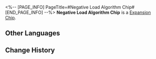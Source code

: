 <%-- [PAGE_INFO]
PageTitle=#Negative Load Algorithm Chip#
[END_PAGE_INFO] --%>
{{Item Infobox
|id          = 250231
|image       = Item Negative Load Algorithm Chip.png
|type        = Expansion Chip
|invCategory = 
|rarity      = 3
|effect      = Increases DMG dealt based on the number of debuffs on the wearer.
|description = A game item in Aetherium Wars. Aether Spirits will gain a special enhanced ability after equipping it.
}}
'''Negative Load Algorithm Chip''' is a [[Expansion Chip]].

==Other Languages==
{{Other Languages
|en   = Negative Load Algorithm Chip
|zhs  = 负载算法芯片
|zht  = 負載演算晶片
|ja   = チップ「負荷アルゴリズム」
|ko   = 부하 알고리즘 칩
|es   = Chip de algoritmo de carga negativa
|fr   = Puce d'algorithme de charge négative
|ru   = Чип алгоритма отрицательной нагрузки
|th   = ชิปอัลกอริทึมเชิงลบ
|vi   = Chip Cách Tính Phụ Tải
|de   = Chip: Negativladungs-Algorithmus
|id   = Negative Load Algorithm Chip
|pt   = Chip de Algoritmo de Carga Negativa
}}

==Change History==
{{Change History|1.4}}